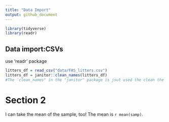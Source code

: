 ```yaml
---
title: "Data Import"
output: github_document
---
```



```r
library(tidyverse)
library(readr)
```

## Data import:CSVs

use 'readr' package

```r
litters_df = read_csv("data/FAS_litters.csv")
litters_df = janitor::clean_names(litters_df)
#The 'clean_names" in the "janitor" package is jsut used the clean the variable names. 

```



# Section 2

I can take the mean of the sample, too!
The mean is `r mean(samp)`.
